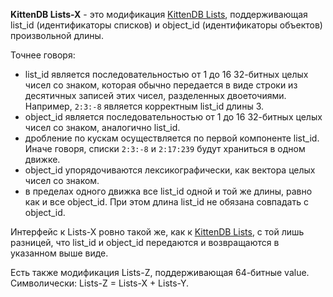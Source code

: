 '''KittenDB Lists-X''' - это модификация [[KittenDB Lists]], поддерживающая list_id (идентификаторы списков) и object_id (идентификаторы объектов) произвольной длины.

Точнее говоря:
* list_id является последовательностью от 1 до 16 32-битных целых чисел со знаком, которая обычно передается в виде строки из десятичных записей этих чисел, разделенных двоеточиями. Например, <code>2:3:-8</code> является корректным list_id длины 3.
* object_id является последовательностью от 1 до 16 32-битных целых чисел со знаком, аналогично list_id.
* дробление по кускам осуществляется по первой компоненте list_id. Иначе говоря, списки <code>2:3:-8</code> и <code>2:17:239</code> будут храниться в одном движке.
* object_id упорядочиваются лексикографически, как вектора целых чисел со знаком.
* в пределах одного движка все list_id одной и той же длины, равно как и все object_id. При этом длина list_id не обязана совпадать с object_id.

Интерфейс к Lists-X ровно такой же, как к [[KittenDB Lists]], с той лишь разницей, что list_id и object_id передаются и возвращаются в указанном выше виде.

Есть также модификация Lists-Z, поддерживающая 64-битные value. Символически: Lists-Z = Lists-X + Lists-Y.

